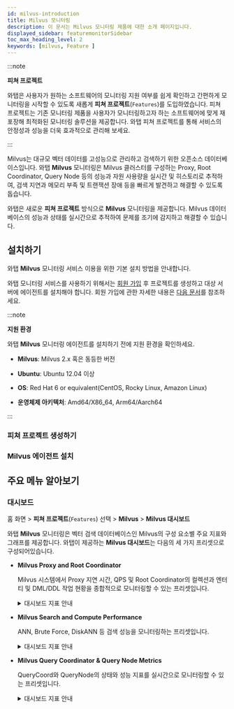 ```yaml
---
id: milvus-introduction
title: Milvus 모니터링
description: 이 문서는 Milvus 모니터링 제품에 대한 소개 페이지입니다.
displayed_sidebar: featuremonitorSidebar
toc_max_heading_level: 2
keywords: [milvus, Feature ]
---
```


:::note

**피쳐 프로젝트**<ScrollToLink anchor='feature-project' />

와탭은 사용자가 원하는 소프트웨어의 모니터링 지원 여부를 쉽게 확인하고 간편하게 모니터링을 시작할 수 있도록 새롭게 **피쳐 프로젝트**(<code class='Features'>Features</code>)를 도입하였습니다. 피쳐 프로젝트는 기존 모니터링 제품을 사용자가 모니터링하고자 하는 소프트웨어에 맞게 재포장해 최적화된 모니터링 솔루션을 제공합니다. 와탭 피쳐 프로젝트를 통해 서비스의 안정성과 성능을 더욱 효과적으로 관리해 보세요. 

:::

Milvus는 대규모 벡터 데이터를 고성능으로 관리하고 검색하기 위한 오픈소스 데이터베이스입니다. 와탭 **Milvus** 모니터링은 Milvus 클러스터를 구성하는 Proxy, Root Coordinator, Query Node 등의 성능과 자원 사용량을 실시간 및 히스토리로 추적하여, 검색 지연과 메모리 부족 및 트랜잭션 장애 등을 빠르게 발견하고 해결할 수 있도록 돕습니다.

와탭은 새로운 **피쳐 프로젝트** 방식으로 **Milvus** 모니터링을 제공합니다. Milvus 데이터베이스의 성능과 상태를 실시간으로 추적하여 문제를 조기에 감지하고 해결할 수 있습니다.


## 설치하기 

와탭 **Milvus** 모니터링 서비스 이용을 위한 기본 설치 방법을 안내합니다. 

와탭 모니터링 서비스를 사용하기 위해서는 [회원 가입](https://www.whatap.io/ko/signup/) 후 프로젝트를 생성하고 대상 서버에 에이전트를 설치해야 합니다. 회원 가입에 관한 자세한 내용은 [다음 문서](../account/account-manage)를 참조하세요. 

:::note 

**지원 환경**<ScrollToLink anchor='milvus-supported-env' />

와탭 **Milvus** 모니터링 에이전트를 설치하기 전에 지원 환경을 확인하세요. 

* **Milvus**: Milvus 2.x 혹은 동등한 버전

* **Ubuntu**: Ubuntu 12.04 이상

* **OS**: Red Hat 6 or equivalent(CentOS, Rocky Linux, Amazon Linux)

* **운영체제 아키텍처**: Amd64/X86_64, Arm64/Aarch64

:::

### 피쳐 프로젝트 생성하기 


<Createprojectintrov2 />

### Milvus 에이전트 설치

<InstallFeature name='Milvus 에이전트 설치' />

## 주요 메뉴 알아보기 

### 대시보드 

홈 화면 &gt; **피쳐 프로젝트**(<code class='Features'>Features</code>) 선택 &gt; **Milvus** &gt; **Milvus 대시보드**

와탭 **Milvus** 모니터링은 벡터 검색 데이터베이스인 Milvus의 구성 요소별 주요 지표와 그래프를 제공합니다. 와탭이 제공하는 **Milvus 대시보드**는 다음의 세 가지 프리셋으로 구성되어있습니다.

* **Milvus Proxy and Root Coordinator**

  Milvus 시스템에서 Proxy 지연 시간, QPS 및 Root Coordinator의 컬렉션과 엔터티 및 DML/DDL 작업 현황을 종합적으로 모니터링할 수 있는 프리셋입니다.

  <details>
  <summary>대시보드 지표 안내</summary>

    #### **Proxy 모니터링**

    * **Latency 및 요청 이벤트**

      프록시에서 처리되는 요청의 지연 시간을 히스토그램으로 시각화하고, 초당 요청 수(QPS) 등을 확인할 수 있습니다.

    * **프로세스 상태**

      Milvus Proxy의 CPU 및 메모리 사용량을 시계열 그래프로 표시하여 시스템 리소스 상태를 파악합니다.

    #### **Root Coordinator 모니터링**

    * **컬렉션 및 엔터티 정보**

      현재 운영 중인 컬렉션 및 엔터티 개수를 통해 데이터베이스 규모를 확인합니다.

    * **DML 및 DDL 작업**

      Insert, Delete 등 DML 작업과 Create, Drop 등 DDL 작업의 처리 현황을 시각화하여 작업 빈도를 파악합니다.

    * **스트림 및 메시지 채널**

      데이터 스트림 및 메시지 채널 개수를 추적하여 Milvus 내부 데이터 흐름을 확인합니다.

  </details>

* **Milvus Search and Compute Performance**

  ANN, Brute Force, DiskANN 등 검색 성능을 모니터링하는 프리셋입니다.

  <details>
  <summary>대시보드 지표 안내</summary>

    #### **Approximate Nearest Neighbor (ANN) Metrics**

    * **검색 요청 지연 시간**

      ANN 검색의 지연 시간을 히스토그램 형태로 확인하여 검색 성능을 분석합니다. 

    * **검색 요청 수(QPS) 및 총 지연 시간**

      초당 처리된 검색 요청 횟수 및 누적 검색 지연 시간을 확인하여 시스템 부하 상태를 모니터링합니다.

    #### **BF (Brute Force) Search**

    * **BF 검색 요청 당 비교 개체 수**

      Brute Force 검색에서 한 번의 요청 당 비교되는 개체 수를 확인합니다.

    * **총 BF 검색 연산량**

      개체 비교 횟수를 통해 연산 비용을 추적하고 최적화 기회를 찾습니다.

    #### **Bitset Ratio**

    * **Bitset 사용률 및 계산량**

      Bitset을 활용한 연산 최적화 여부를 모니터링하여 검색 속도 향싱 기회를 분석합니다.

    * **Bitset 적용 요청 수 및 적용된 개체 수**

      검색 요청 중 Bitset을 활용한 비율을 확인하여 인덱싱 전략의 효율성을 평가합니다. 

    #### **DiskANN**

    * **DiskANN 검색 및 인덱스 성능**

      DiskANN을 사용한 검색 요청의 지연 시간과 검색 횟수를 추적하여 디스크 기반 검색의 성능을 분석합니다.

    * **DiskANN 인덱스 크기 및 검색 요청 수**

      디스크 인덱스가 차지하는 공간과 검색 요청 수를 비교하여 효율성을 최적화합니다. 

  </details>

* **Milvus Query Coordinator & Query Node Metrics**

  QueryCoord와 QueryNode의 상태와 성능 지표를 실시간으로 모니터링할 수 있는 프리셋입니다.

  <details>
  <summary>대시보드 지표 안내</summary>

    #### **Query Coordinator**

    * **Number of collections**

      QueryCoord가 관리하는 컬렉션 수를 의미합니다.

    * **Number of partitions**

      컬렉션 내 파티션 개수를 모니터링하여 데이터 분할 상태를 파악합니다.

    * **Number of QueryNodes**

      QueryCoord가 관리하는 QueryNode의 개수를 표시합니다.

    * **Resource Group Info**

      QueryCoord에서 할당된 자원 그룹 정보를 확인하여 쿼리 실행 리소스를 분석합니다.

    #### **Query Node**

    * **Disk used size(MB)**

      QueryNode에서 사용하는 디스크 용량을 모니터링하여 스토리지 최적화를 수행합니다.

    * **Number of ready read tasks in readyQueue**

      대기 중인 쿼리 요청 수를 모니터링하여 검색 병목 여부를 분석합니다.

    #### **Data Coordinator & Data Node**

    * **Number of collections**

      DataCoord가 관리하는 컬렉션 수를 표시하여 데이터 규모를 추적합니다.

    * **Number of data nodes**

      DataCoord가 관리하는 DataNode 수를 통해 저장소 관리 상태를 확인합니다.

    * **Import tasks grouping by type and state**

      데이터 Import 작업을 유형·상태별로 분류하여 로딩과 처리 속도를 분석할 수 있습니다.

  </details>

